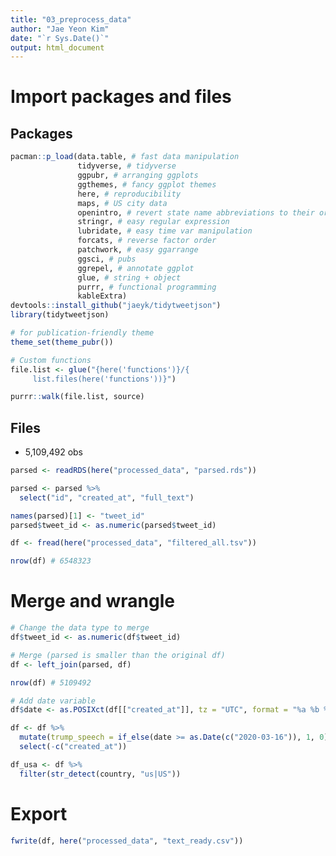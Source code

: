 ```yaml
---
title: "03_preprocess_data"
author: "Jae Yeon Kim"
date: "`r Sys.Date()`"
output: html_document
---
```


# Import packages and files 

## Packages

```r
pacman::p_load(data.table, # fast data manipulation
               tidyverse, # tidyverse 
               ggpubr, # arranging ggplots   
               ggthemes, # fancy ggplot themes
               here, # reproducibility 
               maps, # US city data
               openintro, # revert state name abbreviations to their original forms 
               stringr, # easy regular expression
               lubridate, # easy time var manipulation
               forcats, # reverse factor order 
               patchwork, # easy ggarrange
               ggsci, # pubs 
               ggrepel, # annotate ggplot   
               glue, # string + object 
               purrr, # functional programming 
               kableExtra)
devtools::install_github("jaeyk/tidytweetjson")
library(tidytweetjson)

# for publication-friendly theme 
theme_set(theme_pubr())

# Custom functions
file.list <- glue("{here('functions')}/{ 
     list.files(here('functions'))}")

purrr::walk(file.list, source)
```

## Files 

- 5,109,492 obs 

```r
parsed <- readRDS(here("processed_data", "parsed.rds"))

parsed <- parsed %>%
  select("id", "created_at", "full_text")

names(parsed)[1] <- "tweet_id"
parsed$tweet_id <- as.numeric(parsed$tweet_id)

df <- fread(here("processed_data", "filtered_all.tsv"))

nrow(df) # 6548323
```

# Merge and wrangle 

```r
# Change the data type to merge
df$tweet_id <- as.numeric(df$tweet_id)

# Merge (parsed is smaller than the original df)
df <- left_join(parsed, df)

nrow(df) # 5109492
```

```r
# Add date variable 
df$date <- as.POSIXct(df[["created_at"]], tz = "UTC", format = "%a %b %d %H:%M:%S %z %Y") %>% word(1)

df <- df %>%
  mutate(trump_speech = if_else(date >= as.Date(c("2020-03-16")), 1, 0)) %>%
  select(-c("created_at"))

df_usa <- df %>%
  filter(str_detect(country, "us|US"))
```

# Export 

```r
fwrite(df, here("processed_data", "text_ready.csv"))
```